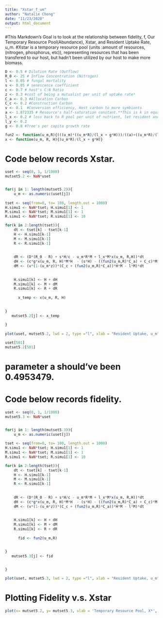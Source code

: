 ```yaml
---
title: "Xstar_f_um"
author: "Natalie Chong"
date: "11/23/2020"
output: html_document
---
```


#This Markdown's Goal is to look at the relationship between fidelity, f, Our Temporary Resource Pool(Abundance), Xstar, and Resident Uptake Rate, u_m.
#Xstar is a temporary resource pool (units :amount of resources,(nitrogen, phosphorus, etc)), representing resources that has been transfered to our host, but hadn't been utilized by our host to make more biomass.
```r
D <- 0.5 # Dilution Rate (Outflow)
R_0 <- 25 # Inflow Concentration (Nitrogen)
l <- 0.05 # fungal mortality
s <- 0.05 # senescence coefficient
c <- 0.7 # host's C:N Ratio
z <- 0.3 #cost of being a mutualist per unit of uptake rate* 
C_a <- 0.3 #Allocation Carbon
C_c <- 0.2 #Construction Carbon 
v <- 0.1  #Conversion efficiency, Host carbon to more symbionts
a <- 1.872335 # Resource's half-saturation constant.**This is k in equation!**
l_x <- 0.2 # loss back to R pool per unit of nutrient, let resident and mutant to have the same loss
l_y <- 0.2
g <- 0.8 #Tree's per capita growth rate

fun2 <- function(u_m,R){(((u_m)*((u_m*R)/(l_x + g*H)))/((a)+((u_m*R)/(l_x + g*H))))} #This is the function for fidelity, where 
x <- function(u_m, R, H){(u_m*R)/(l_x + g*H)}
```



# Code below records Xstar.
```r
uset <- seq(0, 1, 1/1000)
mutset5.2 <- NaN*uset


for(j in 1: length(mutset5.2)){
    u_m <- as.numeric(uset[j])
 
tset <- seq(from=0, to= 100, length.out = 1000)
H.simu1 <- NaN*tset; H.simu1[1] <- 1
M.simu1 <- NaN*tset; M.simu1[1] <- 1
R.simu1 <- NaN*tset; R.simu1[1] <- 10

for(k in 2:length(tset)){
    dt <- tset[k] - tset[k-1] 
    H <- H.simu1[k-1] 
    M <- M.simu1[k-1]
    R <- R.simu1[k-1]
  
    
    dR <- (D*(R_0 - R) + s*H/c - u_m*R*M + l_x*M*x(u_m, R,H))*dt
    dH <- (c*g*x(u_m, R, H)*M*H  - (s*H) - ((fun2(u_m,R)*C_a) + C_c)*M*H  )*dt #added H term in the positive portion of the equation, host can't exist without already being in the system!
    dM <- (v*(1-(u_m*z))*(C_c + (fun2(u_m,R)*C_a))*H*M - l*M)*dt
  
    
    H.simu1[k] <- H + dH
    M.simu1[k] <- M + dM
    R.simu1[k] <- R + dR
    
      x_temp <- x(u_m, R, H)
      
      
}
   mutset5.2[j] <- x_temp
 
}
   
plot(uset, mutset5.2, lwd = 2, type ="l", xlab = "Resident Uptake, u_m", ylab = "Temporary Resource Pool, X*", col =Rcol) # Plots Xstar as a function of uptake rate.

uset[501]
mutset5.2[501]
```

# parameter a should've been 0.4953479.

# Code below records fidelity.
```r
uset <- seq(0, 1, 1/1000)
mutset5.3 <- NaN*uset


for(j in 1: length(mutset5.3)){
    u_m <- as.numeric(uset[j])
 
tset <- seq(from=0, to= 100, length.out = 1000)
H.simu1 <- NaN*tset; H.simu1[1] <- 1
M.simu1 <- NaN*tset; M.simu1[1] <- 1
R.simu1 <- NaN*tset; R.simu1[1] <- 10

for(k in 2:length(tset)){
    dt <- tset[k] - tset[k-1] 
    H <- H.simu1[k-1] 
    M <- M.simu1[k-1]
    R <- R.simu1[k-1]
  
    
    dR <- (D*(R_0 - R) + s*H/c - u_m*R*M + l_x*M*x(u_m, R,H))*dt
    dH <- (c*g*x(u_m, R, H)*M*H  - (s*H) - ((fun2(u_m,R)*C_a) + C_c)*M*H  )*dt #added H term in the positive portion of the equation, host can't exist without already being in the system!
    dM <- (v*(1-(u_m*z))*(C_c + (fun2(u_m,R)*C_a))*H*M - l*M)*dt
  
    
    H.simu1[k] <- H + dH
    M.simu1[k] <- M + dM
    R.simu1[k] <- R + dR
    
      fid <- fun2(u_m,R)
      
      
}
   mutset5.3[j] <- fid
 

}

plot(uset, mutset5.3, lwd = 2, type ="l", xlab = "Resident Uptake, u_m", ylab = "Host Fidelity, f", col = Hcol) # Plots fidelity as a function of uptake rate.
```


# Plotting Fidelity v.s. Xstar
```r
plot(x= mutset5.2, y= mutset5.3, xlab = 'Temporary Resource Pool, X*', ylab = 'Host fidelity, f', lwd=2)
```



